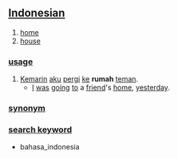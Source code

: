 == [[Indonesian]] ==

# [[home]]
# [[house]]

=== [[usage]] ===
# [[kemarin|Kemarin]] [[aku]] [[pergi]] [[ke]] '''rumah''' [[teman]].
#* [[I]] [[be|was]] [[go]]ing [[to]] a [[friend]]'s [[home]], [[yesterday]].

=== [[synonym]] ===
=== [[search keyword]] ===
* bahasa_indonesia